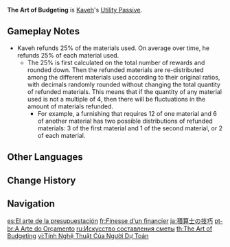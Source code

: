 {{Talent Infobox
|image         = Talent The Art of Budgeting.png
|character     = Kaveh
|type          = Utility Passive
|info          = When Kaveh crafts [[Landscape]], [[Building]], and [[Courtyard]]-type [[Furnishings]], he has a 100% chance to refund a portion of the materials used.
|utility1      = Creation
|utility2      = Refund
|utility3      = Furnishing Creation Refund
|utility4      = Landscape Creation Refund
|utility5      = Building Creation Refund
|utility6      = Courtyard Creation Refund
}}
{{Description|"When trying to strike a balance between aesthetics and practicality, budgeting is an essential skill."|2=[[Dainsleif]] in [https://youtu.be/ygb4k8FIGJQ Collected Miscellany - "Kaveh: Idealistic Ambition"]}}
'''The Art of Budgeting''' is [[Kaveh]]'s [[Utility Passive]].

==Gameplay Notes==
* Kaveh refunds 25% of the materials used. On average over time, he refunds 25% of each material used.
** The 25% is first calculated on the total number of rewards and rounded down. Then the refunded materials are re-distributed among the different materials used according to their original ratios, with decimals randomly rounded without changing the total quantity of refunded materials.{{Verify}} This means that if the quantity of any material used is not a multiple of 4, then there will be fluctuations in the amount of materials refunded.
*** For example, a furnishing that requires 12 of one material and 6 of another material has two possible distributions of refunded materials: 3 of the first material and 1 of the second material, or 2 of each material.<!-- verified in-game, this is what prompted the whole investigation that resulted in this wordy explanation--which is still ongoing and also encompasses expedition bonus and weapon forging refund talents -->

==Other Languages==
{{Other Languages
|en        = The Art of Budgeting
|zhs       = 预算师的技艺
|zhs_rm    = Yùsuàn-shī de Jìyì
|zht       = 預算師的技藝
|zht_rm    = Yùsuàn-shī de Jìyì
|zh_tl     = The Art of a Budgeteer
|ja        = 積算士の技巧
|ja_rm     = Sekisan-shi no Gikou
|ja_tl     = 
|ko        = 예산의 마술사
|ko_rm     = 
|ko_tl     = 
|es        = El arte de la presupuestación
|es_tl     = The Art of Budgeting
|fr        = Finesse d'un financier
|fr_tl     = Fineness of a Financier
|ru        = Искусство составления сметы
|ru_tl     = The Art of Budgeting
|th        = The Art of Budgeting
|vi        = Tính Nghệ Thuật Của Người Dự Toán
|vi_tl     = The Art of Budget Estimating
|de        = Die Kunst der Budgetplanung
|de_tl     = The Art of Budgeting
|id        = The Art of Budgeting
|pt        = A Arte do Orçamento
|pt_tl     = 
|tr        = Bütçe Planlama Sanatı
|tr_tl     = Budget Planning Art
|it        = L'arte del risparmio
|it_tl     = 
}}

==Change History==
{{Change History|3.6}}

==Navigation==
{{Talent Navbox|Kaveh}}

[[es:El arte de la presupuestación]]
[[fr:Finesse d'un financier]]
[[ja:積算士の技巧]]
[[pt-br:A Arte do Orçamento]]
[[ru:Искусство составления сметы]]
[[th:The Art of Budgeting]]
[[vi:Tính Nghệ Thuật Của Người Dự Toán]]